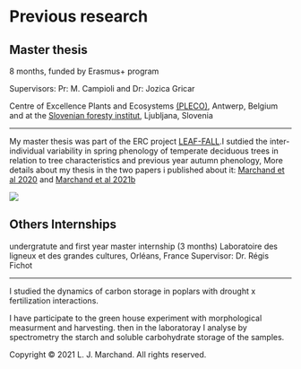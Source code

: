#  
# 
# __Previous research__

##
##
## Master thesis 
8 months, funded by Erasmus+ program 

Supervisors: Pr: M. Campioli and Dr: Jozica Gricar 

Centre of Excellence Plants and Ecosystems [(PLECO)](https://www.uantwerpen.be/en/research-groups/pleco/), Antwerp, Belgium and at the [Slovenian foresty institut](https://www.gozdis.si/en/), Ljubljana, Slovenia   

---------------- 

My master thesis was part of the ERC project [LEAF-FALL](https://www.uantwerpen.be/en/research-groups/pleco/research/research-projects/erc-grants/erc-grant-leaf-fall/).I sutdied the inter-individual variability in spring phenology of temperate deciduous trees in relation to tree characteristics and previous year autumn phenology, More details about my thesis in the two papers i published about it: [Marchand et al 2020](https://doi.org/10.1016/j.agrformet.2020.108031)  and [Marchand et al 2021b](https://doi.org/10.1093/treephys/tpaa171)


 ![](C:/Users/loren/Documents/R/my_project/Image6.png)
  
 
## 
## Others Internships
 
undergratute and first year master internship (3 months)
Laboratoire des ligneux et des grandes cultures, Orléans, France 
Supervisor: Dr. Régis Fichot

---------------

I studied the dynamics of carbon storage in poplars with drought x fertilization interactions.

I have participate to the green house experiment with morphological measurment and harvesting. then in the laboratoray I analyse by spectrometry the starch and soluble carbohydrate storage of the samples. 

<p>Copyright &copy; 2021 L. J. Marchand. All rights reserved.</p>